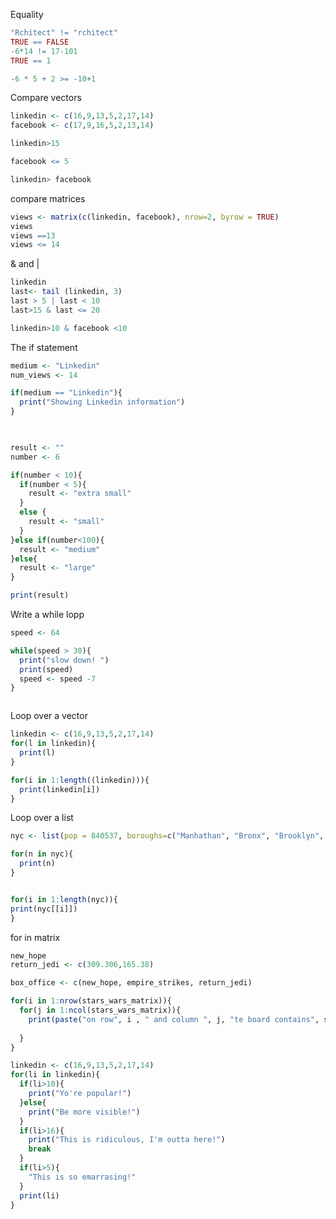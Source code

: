 Equality
```r
"Rchitect" != "rchitect"
TRUE == FALSE
-6*14 != 17-101
TRUE == 1

-6 * 5 + 2 >= -10+1
```
Compare vectors

```r
linkedin <- c(16,9,13,5,2,17,14)
facebook <- c(17,9,16,5,2,13,14)

linkedin>15

facebook <= 5

linkedin> facebook

```

compare matrices

```r
views <- matrix(c(linkedin, facebook), nrow=2, byrow = TRUE)
views
views ==13
views <= 14
```

& and |

```r
linkedin
last<- tail (linkedin, 3)
last > 5 | last < 10
last>15 & last <= 20

linkedin>10 & facebook <10

```

The if statement

```r
medium <- "Linkedin"
num_views <- 14

if(medium == "Linkedin"){
  print("Showing Linkedin information")
}

 
```

```r
result <- ""
number <- 6

if(number < 10){
  if(number < 5){
    result <- "extra small"
  }
  else {
    result <- "small"
  }
}else if(number<100){
  result <- "medium"
}else{
  result <- "large"
}

print(result)
```

Write a while lopp

```r
speed <- 64

while(speed > 30){
  print("slow down! ")
  print(speed)
  speed <- speed -7
}

```
```r
 
```

Loop over a vector
```r
linkedin <- c(16,9,13,5,2,17,14)
for(l in linkedin){
  print(l)
}

for(i in 1:length((linkedin))){
  print(linkedin[i])
}
```

Loop over a list

```r
nyc <- list(pop = 840537, boroughs=c("Manhathan", "Bronx", "Brooklyn", "Queens", "Staten Island"), capital = FALSE)

for(n in nyc){
  print(n)
}


for(i in 1:length(nyc)){
print(nyc[[i]])
}

```

for in matrix
```r
new_hope 
return_jedi <- c(309.306,165.38)

box_office <- c(new_hope, empire_strikes, return_jedi)

for(i in 1:nrow(stars_wars_matrix)){
  for(j in 1:ncol(stars_wars_matrix)){
    print(paste("on row", i , " and column ", j, "te board contains", stars_wars_matrix[i, j]))
    
  }
}

```


```r
linkedin <- c(16,9,13,5,2,17,14)
for(li in linkedin){
  if(li>10){
    print("Yo're popular!")
  }else{
    print("Be more visible!")
  }
  if(li>16){
    print("This is ridiculous, I'm outta here!")
    break
  }
  if(li>5){
    "This is so emarrasing!"
  }
  print(li)
}
```

